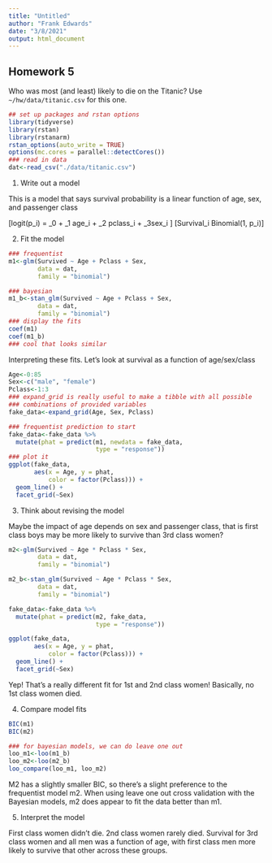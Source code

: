 ```yaml
---
title: "Untitled"
author: "Frank Edwards"
date: "3/8/2021"
output: html_document
---
```


## Homework 5

Who was most (and least) likely to die on the Titanic? Use `~/hw/data/titanic.csv` for this one.

```r
## set up packages and rstan options
library(tidyverse)
library(rstan)
library(rstanarm)
rstan_options(auto_write = TRUE)
options(mc.cores = parallel::detectCores())
### read in data
dat<-read_csv("./data/titanic.csv")
```

1. Write out a model 

This is a model that says survival probability is a linear function of age, sex, and passenger class

\[logit(p_i) = \beta_0 + \beta_1 age_i + \beta_2 pclass_i + \beta_3sex_i \]
\[Survival_i \sim Binomial(1, p_i)\]

2. Fit the model

```r
### frequentist
m1<-glm(Survived ~ Age + Pclass + Sex,
        data = dat, 
        family = "binomial")

### bayesian
m1_b<-stan_glm(Survived ~ Age + Pclass + Sex,
        data = dat, 
        family = "binomial")
### display the fits
coef(m1)
coef(m1_b)
### cool that looks similar
```

Interpreting these fits. Let's look at survival as a function of age/sex/class

```r
Age<-0:85
Sex<-c("male", "female")
Pclass<-1:3
### expand_grid is really useful to make a tibble with all possible 
### combinations of provided variables
fake_data<-expand_grid(Age, Sex, Pclass)

### frequentist prediction to start
fake_data<-fake_data %>% 
  mutate(phat = predict(m1, newdata = fake_data, 
                        type = "response"))
### plot it
ggplot(fake_data,
       aes(x = Age, y = phat, 
           color = factor(Pclass))) + 
  geom_line() + 
  facet_grid(~Sex)
```

3. Think about revising the model

Maybe the impact of age depends on sex and passenger class, that is first class boys may be more likely to survive than 3rd class women?

```r
m2<-glm(Survived ~ Age * Pclass * Sex,
        data = dat, 
        family = "binomial")

m2_b<-stan_glm(Survived ~ Age * Pclass * Sex,
        data = dat, 
        family = "binomial")

fake_data<-fake_data %>% 
  mutate(phat = predict(m2, fake_data,
                        type = "response"))

ggplot(fake_data,
       aes(x = Age, y = phat, 
           color = factor(Pclass))) + 
  geom_line() + 
  facet_grid(~Sex)
```

Yep! That's a really different fit for 1st and 2nd class women! Basically, no 1st class women died.

4. Compare model fits

```r
BIC(m1)
BIC(m2)

### for bayesian models, we can do leave one out
loo_m1<-loo(m1_b)
loo_m2<-loo(m2_b)
loo_compare(loo_m1, loo_m2)
```

M2 has a slightly smaller BIC, so there's a slight preference to the frequentist model m2. When using leave one out cross validation with the Bayesian models, m2 does appear to fit the data better than m1. 

5. Interpret the model 

First class women didn't die. 2nd class women rarely died. Survival for 3rd class women and all men was a function of age, with first class men more likely to survive that other across these groups.